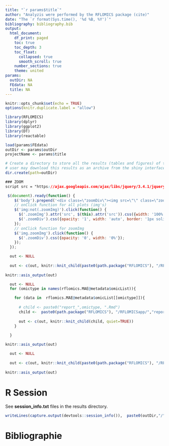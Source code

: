 ```yaml
---
title: "`r params$title`"
author: "Analyzis were performed by the RFLOMICS package (cite)"
date: "The `r format(Sys.time(), '%d %B, %Y')`"
bibliography: bibliography.bib
output: 
  html_document:
    df_print: paged
    toc: true
    toc_depth: 3
    toc_float:
      collapsed: true
      smooth_scroll: true
    number_sections: true
    theme: united
params: 
  outDir: NA
  FEdata: NA
  title: NA
---
```



```r
knitr::opts_chunk$set(echo = TRUE)
options(knitr.duplicate.label = "allow")
```

```r

library(RFLOMICS)
library(dplyr)
library(ggplot2)
library(DT)
library(reactable)

```


```r

load(params$FEdata)
outDir <- params$outDir
projectName <- params$title
```

```r
# Create a directory to store all the results (tables and figures) of the project in a tmpdir
# user may download this results as an archive from the shiny interface
dir.create(path=outDir)
```

<!-- enable to zoom by clicking on graphs in the report -->

```css
### ZOOM 
script src = "https://ajax.googleapis.com/ajax/libs/jquery/3.4.1/jquery.min.js"
```

```js
 $(document).ready(function() {
    $('body').prepend('<div class=\"zoomDiv\"><img src=\"\" class=\"zoomImg\"></div>');
    // onClick function for all plots (img's)
    $('img:not(.zoomImg)').click(function() {
      $('.zoomImg').attr('src', $(this).attr('src')).css({width: '100%'});
      $('.zoomDiv').css({opacity: '1', width: 'auto', border: '1px solid white', borderRadius: '5px', position: 'fixed', top: '50%', left: '50%', marginRight: '-50%', transform: 'translate(-50%, -50%)', boxShadow: '0px 0px 50px #888888', zIndex: '50', overflow: 'auto', maxHeight: '100%'});
    });
    // onClick function for zoomImg
    $('img.zoomImg').click(function() {
      $('.zoomDiv').css({opacity: '0', width: '0%'}); 
    });
  });
```



<!-- Experimental design -->

```r

  out <- NULL
 
  out <- c(out, knitr::knit_child(paste0(path.package("RFLOMICS"), "/RFLOMICSapp/","report_02_design.Rmd"), quiet=TRUE))  
    
knitr::asis_output(out)

```

<!-- single omics analysis -->

```r

  out <- NULL
  for (omictype in names(rflomics.MAE@metadata$omicList)){ 

    for (data in  rflomics.MAE@metadata$omicList[[omictype]]){
      
      # child <- paste0("report_",omictype, ".Rmd")
      child <-  paste0(path.package("RFLOMICS"), "/RFLOMICSapp/","report_01_omics.Rmd") 
      
      out <- c(out, knitr::knit_child(child, quiet=TRUE))  
    }
    
  }

knitr::asis_output(out)

```

<!-- data integration  -->

<!-- ## with MOFA -->

```r

  out <- NULL
  
  out <- c(out, knitr::knit_child(paste0(path.package("RFLOMICS"), "/RFLOMICSapp/","MOFA2_integration.Rmd"), quiet=TRUE))
    
knitr::asis_output(out)

```

<!-- ## with MixOmix -->


# R Session

See **session_info.txt** files in the results directory.

```r
writeLines(capture.output(devtools::session_info()),  paste0(outDir,"/","session_info.txt"))
```


# Bibliographie

<div id="refs"></div>


